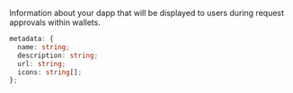 Information about your dapp that will be displayed to users during request approvals within wallets.

```ts
metadata: {
  name: string;
  description: string;
  url: string;
  icons: string[];
};
```
